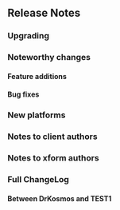 == Release Notes ==


=== Upgrading ===


=== Noteworthy changes ===


==== Feature additions ====


==== Bug fixes ====

=== New platforms ===


=== Notes to client authors ===

=== Notes to xform authors ===

=== Full ChangeLog ===

==== Between DrKosmos and TEST1 ====